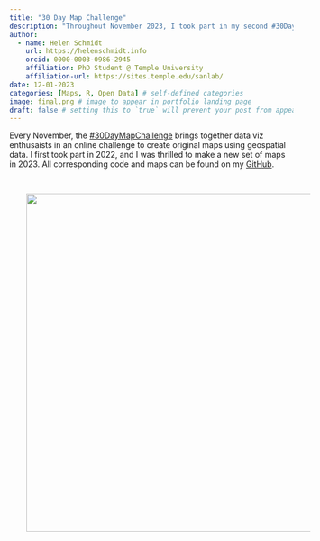 ```yaml
---
title: "30 Day Map Challenge"
description: "Throughout November 2023, I took part in my second #30DayMapChallenge, a challenge to create original maps using geospatial data. Check out the new maps!"
author:
  - name: Helen Schmidt
    url: https://helenschmidt.info
    orcid: 0000-0003-0986-2945
    affiliation: PhD Student @ Temple University
    affiliation-url: https://sites.temple.edu/sanlab/ 
date: 12-01-2023
categories: [Maps, R, Open Data] # self-defined categories
image: final.png # image to appear in portfolio landing page
draft: false # setting this to `true` will prevent your post from appearing on your listing page until you're ready!
---
```


Every November, the [#30DayMapChallenge](https://30daymapchallenge.com/){target="_blank"} brings together data viz enthusaists in an online challenge to create original maps using geospatial data. I first took part in 2022, and I was thrilled to make a new set of maps in 2023. All corresponding code and maps can be found on my [GitHub](https://github.com/hschmidt12/30DayMapChallenge-2023){target="_blank"}.

<img src="final.png" width="800" height="600" style="float: left; position: relative; top: 0px; padding: 30px;"/>
